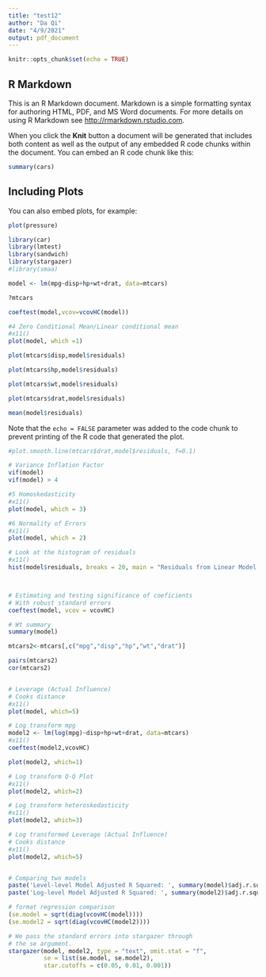 ```yaml
---
title: "test12"
author: "Da Qi"
date: "4/9/2021"
output: pdf_document
---
```


```r
knitr::opts_chunk$set(echo = TRUE)
```

## R Markdown

This is an R Markdown document. Markdown is a simple formatting syntax for authoring HTML, PDF, and MS Word documents. For more details on using R Markdown see <http://rmarkdown.rstudio.com>.

When you click the **Knit** button a document will be generated that includes both content as well as the output of any embedded R code chunks within the document. You can embed an R code chunk like this:

```r
summary(cars)
```

## Including Plots

You can also embed plots, for example:

```r
plot(pressure)
```
```r


library(car)
library(lmtest)
library(sandwich)
library(stargazer)
#library(smaa)
```


```r
model <- lm(mpg~disp+hp+wt+drat, data=mtcars)

?mtcars

coeftest(model,vcov=vcovHC(model))

#4 Zero Conditional Mean/Linear conditional mean
#x11()
plot(model, which =1)

plot(mtcars$disp,model$residuals)

plot(mtcars$hp,model$residuals)

plot(mtcars$wt,model$residuals)

plot(mtcars$drat,model$residuals)

mean(model$residuals)

```






Note that the `echo = FALSE` parameter was added to the code chunk to prevent printing of the R code that generated the plot.
```r




#plot.smooth.line(mtcars$drat,model$residuals, f=0.1)

# Variance Inflation Factor
vif(model)
vif(model) > 4

#5 Homoskedasticity
#x11()
plot(model, which = 3)

#6 Normality of Errors
#x11()
plot(model, which = 2)

# Look at the histogram of residuals
#x11()
hist(model$residuals, breaks = 20, main = "Residuals from Linear Model Predicting MPG")



# Estimating and testing significance of coeficients
# With robust standard errors
coeftest(model, vcov = vcovHC)

# Wt summary
summary(model)

mtcars2<-mtcars[,c("mpg","disp","hp","wt","drat")]

pairs(mtcars2)
cor(mtcars2)


# Leverage (Actual Influence)
# Cooks distance
#x11()
plot(model, which=5)

# Log transform mpg
model2 <- lm(log(mpg)~disp+hp+wt+drat, data=mtcars) 
#x11()
coeftest(model2,vcovHC)

plot(model2, which=1)

# Log transform Q-Q Plot
#x11()
plot(model2, which=2)

# Log transform heteroskedasticity
#x11()
plot(model2, which=3)

# Log transformed Leverage (Actual Influence)
# Cooks distance
#x11()
plot(model2, which=5)


# Comparing two models
paste('Level-level Model Adjusted R Squared: ', summary(model)$adj.r.squared)
paste('Log-level Model Adjusted R Squared: ', summary(model2)$adj.r.squared)

# format regression comparison
(se.model = sqrt(diag(vcovHC(model))))
(se.model2 = sqrt(diag(vcovHC(model2))))

# We pass the standard errors into stargazer through 
# the se argument.
stargazer(model, model2, type = "text", omit.stat = "f",
          se = list(se.model, se.model2),
          star.cutoffs = c(0.05, 0.01, 0.001))


```

